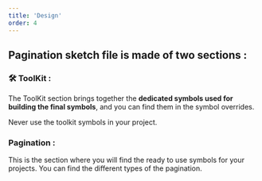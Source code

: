 ```yaml
---
title: 'Design'
order: 4
---
```


## Pagination sketch file is made of two sections :



### **🛠 ToolKit :**

The ToolKit section brings together the **dedicated symbols used for building the final symbols**, and you can find them in the symbol overrides.
<br />

<Hint type="dont">
  <HintItem dont>
  Never use the toolkit symbols in your project.
  </HintItem>
</Hint>

### **Pagination :**

This is the section where you will find the ready to use symbols for your projects. You can find the different types of the pagination.
